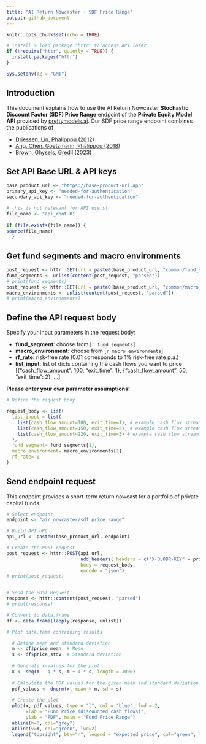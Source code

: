```yaml
---
title: "AI Return Nowcaster - SDF Price Range"
output: github_document
---
```


```r
knitr::opts_chunk$set(echo = TRUE)

# install & load package "httr" to access API later
if (!require("httr", quietly = TRUE)) {
  install.packages("httr")
}

Sys.setenv(TZ = "GMT")

```

## Introduction

This document explains how to use the AI Return Nowcaster **Stochastic Discount Factor (SDF) Price Range** endpoint of the **Private Equity Model API** provided by [prettymodels.ai](https://prettymodels.ai).
Our SDF price range endpoint combines the publications of

- [Driessen, Lin, Phalippou (2012)](https://doi.org/10.1017/S0022109012000221)
- [Ang, Chen, Goetzmann, Phalippou (2018)](https://doi.org/10.1111/jofi.12688)
- [Brown, Ghysels, Gredil (2023)](https://doi.org/10.1093/rfs/hhac045)

## Set API Base URL & API keys

```r
base_product_url <- "https://base-product-url.app"
primary_api_key <- "needed-for-authentication"
secondary_api_key <- "needed-for-authentication"

```

```r

# this is not relevant for API users!
file_name <- "api_root.R"
  
if (file.exists(file_name)) {
source(file_name)
  }

```

## Get fund segments and macro environments

```r

post_request <- httr::GET(url = paste0(base_product_url, "common/fund_segments"))
fund_segments <- unlist(content(post_request, "parsed"))
# print(fund_segments)
post_request <- httr::GET(url = paste0(base_product_url, "common/macro_environments"))
macro_environments <- unlist(content(post_request, "parsed"))
# print(macro_environments)

```

## Define the API request body

Specify your input parameters in the request body:

- **fund_segment**: choose from [`r fund_segments`]
- **macro_environment**: choose from [`r macro_environments`]
- **rf_rate**: risk-free rate (0.01 corresponds to 1% risk-free rate p.a.)
- **list_input**: list of dicts containing the cash flows you want to price [{"cash_flow_amount": 100, "exit_time": 1}, {"cash_flow_amount": 50, "exit_time": 2}, ...]

**Please enter your own parameter assumptions!**

```r

# Define the request body

request_body <- list(
  list_input = list(
    list(cash_flow_amount=100, exit_time=1), # example cash flow stream
    list(cash_flow_amount=150, exit_time=2), # example cash flow stream
    list(cash_flow_amount=220, exit_time=3) # example cash flow stream
  ),
  fund_segment= fund_segments[1],
  macro_environment= macro_environments[1],
  rf_rate= 0
)

```

## Send endpoint request

This endpoint provides a short-term return nowcast for a portfolio of private capital funds.

```r

# Select endpoint
endpoint <- "air_nowcaster/sdf_price_range"

# Build API URL
api_url <- paste0(base_product_url, endpoint)

# Create the POST request
post_request <- httr::POST(api_url,
                           add_headers(.headers = c("X-BLOBR-KEY" = primary_api_key)),
                           body = request_body,
                           encode = "json")
# print(post_request)


# Send the POST Request:
response <- httr::content(post_request, "parsed")
# print(response)

# Convert to data.frame
df <- data.frame(lapply(response, unlist))

# Plot data.fame containing results

  # Define mean and standard deviation
  m <- df$price_mean  # Mean
  s <- df$price_stdv  # Standard deviation
  
  # Generate x-values for the plot
  x <- seq(m - 4 * s, m + 4 * s, length = 1000)
  
  # Calculate the PDF values for the given mean and standard deviation
  pdf_values <- dnorm(x, mean = m, sd = s)
  
  # Create the plot
  plot(x, pdf_values, type = "l", col = "blue", lwd = 2,
       xlab = "Fund Price (discounted cash flows)", 
       ylab = "PDF", main = "Fund Price Range")
  abline(h=0, col="grey")
  abline(v=m, col="green", lwd=2)
  legend("topright", bty="n", legend = "expected price", col="green", lwd=2, lty=1)


```


